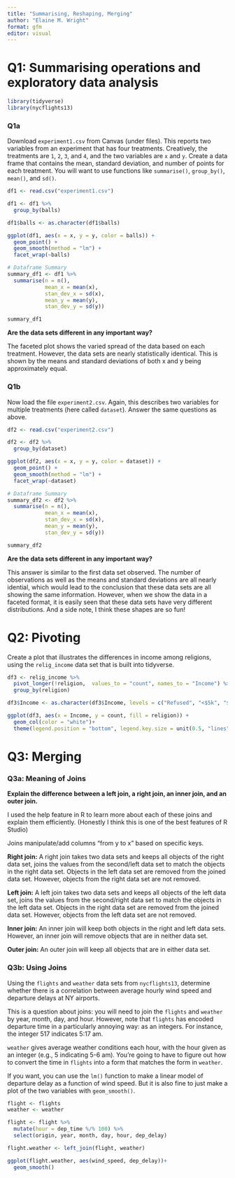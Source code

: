 ```yaml
---
title: "Summarising, Reshaping, Merging"
author: "Elaine M. Wright"
format: gfm
editor: visual
---
```


# Q1: Summarising operations and exploratory data analysis

```r
library(tidyverse)
library(nycflights13)
```

### Q1a

Download `experiment1.csv` from Canvas (under files). This reports two variables from an experiment that has four treatments. Creatively, the treatments are `1`, `2`, `3`, and `4`, and the two variables are `x` and `y`. Create a data frame that contains the mean, standard deviation, and number of points for each treatment. You will want to use functions like `summarise()`, `group_by()`, `mean()`, and `sd()`.

```r
df1 <- read.csv("experiment1.csv")

df1 <- df1 %>% 
  group_by(balls)

df1$balls <- as.character(df1$balls)

ggplot(df1, aes(x = x, y = y, color = balls)) +
  geom_point() +
  geom_smooth(method = "lm") +
  facet_wrap(~balls)
```

```r
# Dataframe Summary
summary_df1 <- df1 %>% 
  summarise(n = n(),
            mean_x = mean(x),
            stan_dev_x = sd(x),
            mean_y = mean(y),
            stan_dev_y = sd(y))

summary_df1
```

**Are the data sets different in any important way?**

The faceted plot shows the varied spread of the data based on each treatment. However, the data sets are nearly statistically identical. This is shown by the means and standard deviations of both x and y being approximately equal.

### Q1b

Now load the file `experiment2.csv`. Again, this describes two variables for multiple treatments (here called `dataset`). Answer the same questions as above.

```r

df2 <- read.csv("experiment2.csv")

df2 <- df2 %>% 
  group_by(dataset)

ggplot(df2, aes(x = x, y = y, color = dataset)) +
  geom_point() +
  geom_smooth(method = "lm") +
  facet_wrap(~dataset)
```

```r
# Dataframe Summary
summary_df2 <- df2 %>% 
  summarise(n = n(),
            mean_x = mean(x),
            stan_dev_x = sd(x),
            mean_y = mean(y),
            stan_dev_y = sd(y))

summary_df2
```

**Are the data sets different in any important way?**

This answer is similar to the first data set observed. The number of observations as well as the means and standard deviations are all nearly idential, which would lead to the conclusion that these data sets are all showing the same information. However, when we show the data in a faceted format, it is easily seen that these data sets have very different distributions. And a side note, I think these shapes are so fun!

# Q2: Pivoting

Create a plot that illustrates the differences in income among religions, using the `relig_income` data set that is built into tidyverse.

```r
df3 <- relig_income %>% 
  pivot_longer(!religion,  values_to = "count", names_to = "Income") %>% 
  group_by(religion)

df3$Income <- as.character(df3$Income, levels = c("Refused", "<$5k", "$5-10k", "$10-20k", "$20-30k", "$30-40k", "$40-50k", "$50-60k", "$60-70k", "$70-80k", "$80-90k", "$90-100k", "$100-150k", ">150k"))

ggplot(df3, aes(x = Income, y = count, fill = religion)) +
  geom_col(color = "white")+
  theme(legend.position = "bottom", legend.key.size = unit(0.5, "lines"))
```

# Q3: Merging

### Q3a: Meaning of Joins 

**Explain the difference between a left join, a right join, an inner join, and an outer join.**

I used the help feature in R to learn more about each of these joins and explain them efficiently. (Honestly I think this is one of the best features of R Studio)

Joins manipulate/add columns "from y to x" based on specific keys.

**Right join:** A right join takes two data sets and keeps all objects of the right data set, joins the values from the second/left data set to match the objects in the right data set. Objects in the left data set are removed from the joined data set. However, objects from the right data set are not removed.

**Left join:** A left join takes two data sets and keeps all objects of the left data set, joins the values from the second/right data set to match the objects in the left data set. Objects in the right data set are removed from the joined data set. However, objects from the left data set are not removed.

**Inner join:** An inner join will keep both objects in the right and left data sets. However, an inner join will remove objects that are in neither data set.

**Outer join:** An outer join will keep all objects that are in either data set.

### Q3b: Using Joins

Using the `flights` and `weather` data sets from `nycflights13`, determine whether there is a correlation between average hourly wind speed and departure delays at NY airports.

This is a question about joins: you will need to join the `flights` and `weather` by year, month, day, and hour. However, note that `flights` has encoded departure time in a particularly annoying way: as an integers. For instance, the integer 517 indicates 5:17 am.

`weather` gives average weather conditions each hour, with the hour given as an integer (e.g., 5 indicating 5-6 am). You're going to have to figure out how to convert the time in `flights` into a form that matches the form in `weather`.

If you want, you can use the `lm()` function to make a linear model of departure delay as a function of wind speed. But it is also fine to just make a plot of the two variables with `geom_smooth()`.

```r
flight <- flights
weather <- weather

flight <- flight %>% 
  mutate(hour = dep_time %/% 100) %>% 
  select(origin, year, month, day, hour, dep_delay)

flight.weather <- left_join(flight, weather)

ggplot(flight.weather, aes(wind_speed, dep_delay))+
  geom_smooth()
```

